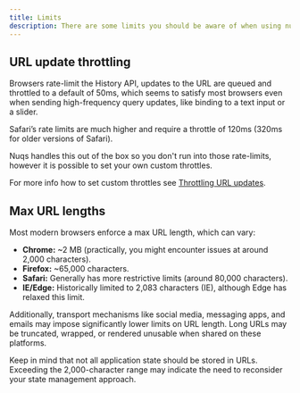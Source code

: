 ```yaml
---
title: Limits
description: There are some limits you should be aware of when using nuqs or URL params in general.
---
```


## URL update throttling

Browsers rate-limit the History API, updates to the URL are queued and throttled to a default of 50ms, which seems to satisfy most browsers even when sending high-frequency query updates, like binding to a text input or a slider.

Safari’s rate limits are much higher and require a throttle of 120ms (320ms for older versions of Safari).

Nuqs handles this out of the box so you don't run into those rate-limits, however it is possible to set your own custom throttles.

For more info how to set custom throttles see [Throttling URL updates](./options#throttling-url-updates).

## Max URL lengths

Most modern browsers enforce a max URL length, which can vary:

- **Chrome:** ~2 MB (practically, you might encounter issues at around 2,000 characters).
- **Firefox:** ~65,000 characters.
- **Safari:** Generally has more restrictive limits (around 80,000 characters).
- **IE/Edge:** Historically limited to 2,083 characters (IE), although Edge has relaxed this limit.

Additionally, transport mechanisms like social media, messaging apps, and emails may impose significantly lower limits on URL length. Long URLs may be truncated, wrapped, or rendered unusable when shared on these platforms.

Keep in mind that not all application state should be stored in URLs. Exceeding the 2,000-character range may indicate the need to reconsider your state management approach.
